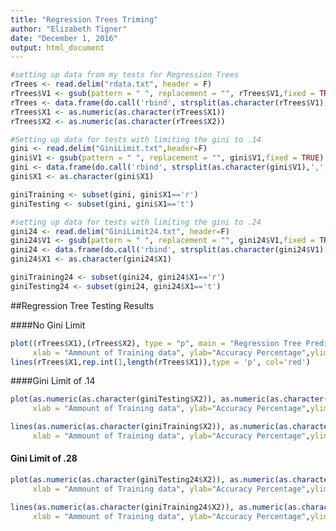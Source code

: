 ---
title: "Regression Trees Triming"
author: "Elizabeth Tigner"
date: "December 1, 2016"
output: html_document
---

```{r setup, include=FALSE}
#setting up data from my tests for Regression Trees
rTrees <- read.delim("rdata.txt", header = F)
rTrees$V1 <- gsub(pattern = " ", replacement = "", rTrees$V1,fixed = TRUE)
rTrees <- data.frame(do.call('rbind', strsplit(as.character(rTrees$V1),',',fixed = T)))
rTrees$X1 <- as.numeric(as.character(rTrees$X1))
rTrees$X2 <- as.numeric(as.character(rTrees$X2))

#Setting up data for tests with limiting the gini to .14
gini <- read.delim("GiniLimit.txt",header=F)
gini$V1 <- gsub(pattern = " ", replacement = "", gini$V1,fixed = TRUE)
gini <- data.frame(do.call('rbind', strsplit(as.character(gini$V1),',',fixed = T)))
gini$X1 <- as.character(gini$X1)

giniTraining <- subset(gini, gini$X1=='r')
giniTesting <- subset(gini, gini$X1=='t')

#setting up data for tests with limiting the gini to .24
gini24 <- read.delim("GiniLimit24.txt", header=F)
gini24$V1 <- gsub(pattern = " ", replacement = "", gini24$V1,fixed = TRUE)
gini24 <- data.frame(do.call('rbind', strsplit(as.character(gini24$V1),',',fixed = T)))
gini24$X1 <- as.character(gini24$X1)

giniTraining24 <- subset(gini24, gini24$X1=='r')
giniTesting24 <- subset(gini24, gini24$X1=='t')

```

##Regression Tree Testing Results 

####No Gini Limit
```{r}
plot((rTrees$X1),(rTrees$X2), type = "p", main = "Regression Tree Prediction Accuracy", 
     xlab = "Ammount of Training data", ylab="Accuracy Percentage",ylim= c(.5,1))
lines(rTrees$X1,rep.int(1,length(rTrees$X1)),type = 'p', col='red')
```

####Gini Limit of .14
```{r}
plot(as.numeric(as.character(giniTesting$X2)), as.numeric(as.character(giniTesting$X3)), type = "p", main = "Regression Tree Prediction Accuracy -- Gini Limit .14", 
     xlab = "Ammount of Training data", ylab="Accuracy Percentage",ylim= c(.5,1))

lines(as.numeric(as.character(giniTraining$X2)), as.numeric(as.character(giniTraining$X3)), type = "p",
     xlab = "Ammount of Training data", ylab="Accuracy Percentage",ylim= c(.5,1),col='red')

```

#### Gini Limit of .28
```{r}
plot(as.numeric(as.character(giniTesting24$X2)), as.numeric(as.character(giniTesting24$X3)), type = "p", main = "Regression Tree Prediction Accuracy -- Ginit Limit .28", 
     xlab = "Ammount of Training data", ylab="Accuracy Percentage",ylim= c(.5,1))

lines(as.numeric(as.character(giniTraining24$X2)), as.numeric(as.character(giniTraining24$X3)), type = "p",
     xlab = "Ammount of Training data", ylab="Accuracy Percentage",ylim= c(.5,1),col='red')

```

